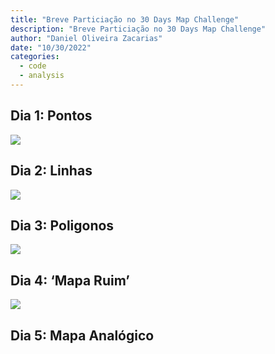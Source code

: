 ```yaml
---
title: "Breve Particiação no 30 Days Map Challenge"
description: "Breve Particiação no 30 Days Map Challenge"
author: "Daniel Oliveira Zacarias"
date: "10/30/2022"
categories:
  - code
  - analysis
---
```


## Dia 1: Pontos

![](30DaysMapChallenge_2023/day1/day1.png)

## Dia 2: Linhas

![](30DaysMapChallenge_2023/day2/day2.png)

## Dia 3: Poligonos

![](30DaysMapChallenge_2023/day3/day3.png)

## Dia 4: 'Mapa Ruim'

![](30DaysMapChallenge_2023/day4/day4.gif)

## Dia 5: Mapa Analógico
